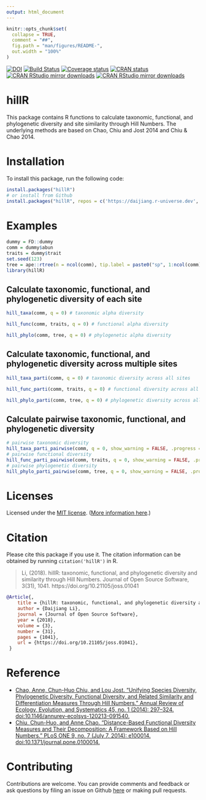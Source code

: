 ```yaml
---
output: html_document
---
```


<!-- README.md is generated from README.Rmd. Please edit that file -->

```r
knitr::opts_chunk$set(
  collapse = TRUE,
  comment = "##",
  fig.path = "man/figures/README-",
  out.width = "100%"
)
```

[![DOI](http://joss.theoj.org/papers/10.21105/joss.01041/status.svg)](https://doi.org/10.21105/joss.01041) [![Build Status](https://travis-ci.org/daijiang/hillR.svg?branch=master)](https://app.travis-ci.com/github/daijiang/hillR) [![Coverage status](https://codecov.io/gh/daijiang/hillR/branch/master/graph/badge.svg)](https://app.codecov.io/github/daijiang/hillR?branch=master)
[![CRAN status](https://www.r-pkg.org/badges/version/hillR)](https://cran.r-project.org/package=hillR)
[![CRAN RStudio mirror downloads](http://cranlogs.r-pkg.org/badges/hillR)](https://www.r-pkg.org/pkg/hillR)
[![CRAN RStudio mirror downloads](http://cranlogs.r-pkg.org/badges/grand-total/hillR?color=green)](https://www.r-pkg.org/pkg/hillR)

# hillR

This package contains R functions to calculate taxonomic, functional, and phylogenetic diversity and site similarity through Hill Numbers. The underlying methods are based on Chao, Chiu and Jost 2014 and Chiu & Chao 2014.

# Installation

To install this package, run the following code:

```r
install.packages("hillR")
# or install from Github
install.packages("hillR", repos = c('https://daijiang.r-universe.dev', 'https://cloud.r-project.org'))
```

# Examples

```r
dummy = FD::dummy
comm = dummy$abun
traits = dummy$trait
set.seed(123)
tree = ape::rtree(n = ncol(comm), tip.label = paste0("sp", 1:ncol(comm)))
library(hillR)
```

## Calculate taxonomic, functional, and phylogenetic diversity of each site

```r
hill_taxa(comm, q = 0) # taxonomic alpha diversity

hill_func(comm, traits, q = 0) # functional alpha diversity

hill_phylo(comm, tree, q = 0) # phylogenetic alpha diversity
```

## Calculate taxonomic, functional, and phylogenetic diversity across multiple sites

```r
hill_taxa_parti(comm, q = 0) # taxonomic diversity across all sites

hill_func_parti(comm, traits, q = 0) # functional diversity across all sites

hill_phylo_parti(comm, tree, q = 0) # phylogenetic diversity across all sites
```

## Calculate pairwise taxonomic, functional, and phylogenetic diversity

```r
# pairwise taxonomic diversity
hill_taxa_parti_pairwise(comm, q = 0, show_warning = FALSE, .progress = FALSE) 
# pairwise functional diversity
hill_func_parti_pairwise(comm, traits, q = 0, show_warning = FALSE, .progress = FALSE) 
# pairwise phylogenetic diversity
hill_phylo_parti_pairwise(comm, tree, q = 0, show_warning = FALSE, .progress = FALSE) 
```
    
# Licenses

Licensed under the [MIT license](LICENSE). ([More information here](https://en.wikipedia.org/wiki/MIT_License).)

# Citation

Please cite this package if you use it. The citation information can be obtained by running `citation('hillR')` in R.

> Li, (2018). hillR: taxonomic, functional, and phylogenetic diversity and similarity through Hill Numbers. Journal of Open Source Software, 3(31), 1041. https://doi.org/10.21105/joss.01041

```bibtex
@Article{,
    title = {hillR: taxonomic, functional, and phylogenetic diversity and similarity through Hill Numbers},
    author = {Daijiang Li},
    journal = {Journal of Open Source Software},
    year = {2018},
    volume = {3},
    number = {31},
    pages = {1041},
    url = {https://doi.org/10.21105/joss.01041},
 }
```


# Reference

- [Chao, Anne, Chun-Huo Chiu, and Lou Jost. “Unifying Species Diversity, Phylogenetic Diversity, Functional Diversity, and Related Similarity and Differentiation Measures Through Hill Numbers.” Annual Review of Ecology, Evolution, and Systematics 45, no. 1 (2014): 297–324. doi:10.1146/annurev-ecolsys-120213-091540.](https://doi.org/10.1146/annurev-ecolsys-120213-091540)
- [Chiu, Chun-Huo, and Anne Chao. “Distance-Based Functional Diversity Measures and Their Decomposition: A Framework Based on Hill Numbers.” PLoS ONE 9, no. 7 (July 7, 2014): e100014. doi:10.1371/journal.pone.0100014.](https://doi.org/10.1371/journal.pone.0100014)

# Contributing

Contributions are welcome. You can provide comments and feedback or ask questions by filing an issue on Github [here](https://github.com/daijiang/hillR/issues) or making pull requests. 
